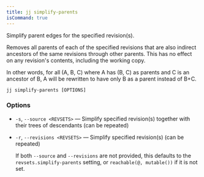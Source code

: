 ```yaml
---
title: jj simplify-parents
isCommand: true
---
```


Simplify parent edges for the specified revision(s).

Removes all parents of each of the specified revisions that are also indirect ancestors of the same revisions through other parents. This has no effect on any revision's contents, including the working copy.

In other words, for all (A, B, C) where A has (B, C) as parents and C is an ancestor of B, A will be rewritten to have only B as a parent instead of B+C.

```shell title="Usage"
jj simplify-parents [OPTIONS]
```

### Options

- `-s`, `--source <REVSETS>` — Simplify specified revision(s) together with their trees of descendants (can be repeated)
- `-r`, `--revisions <REVSETS>` — Simplify specified revision(s) (can be repeated)

  If both `--source` and `--revisions` are not provided, this defaults to the `revsets.simplify-parents` setting, or `reachable(@, mutable())` if it is not set.

